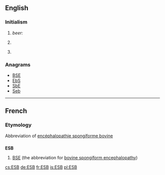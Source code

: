 ==English==

===Initialism===
{{en-initialism}}

# ''beer:'' {{initialism of|w:Extra special bitter|extra special bitter}}
# {{computing}} {{initialism of|enterprise service bus}}
# {{Ireland}} {{initialism of|w:Electricity Supply Board|Electricity Supply Board}}

===Anagrams===
* [[BSE#English|BSE]]
* [[EbS#English|EbS]]
* [[SbE#English|SbE]]
* [[Seb#English|Seb]]

----

==French==

===Etymology===
Abbreviation of [[encéphalopathie spongiforme bovine]]

==={{initialism-old|fr}}===
'''ESB'''

# [[BSE]] (the abbreviation for [[bovine spongiform encephalopathy]])

[[cs:ESB]]
[[de:ESB]]
[[fr:ESB]]
[[is:ESB]]
[[pl:ESB]]